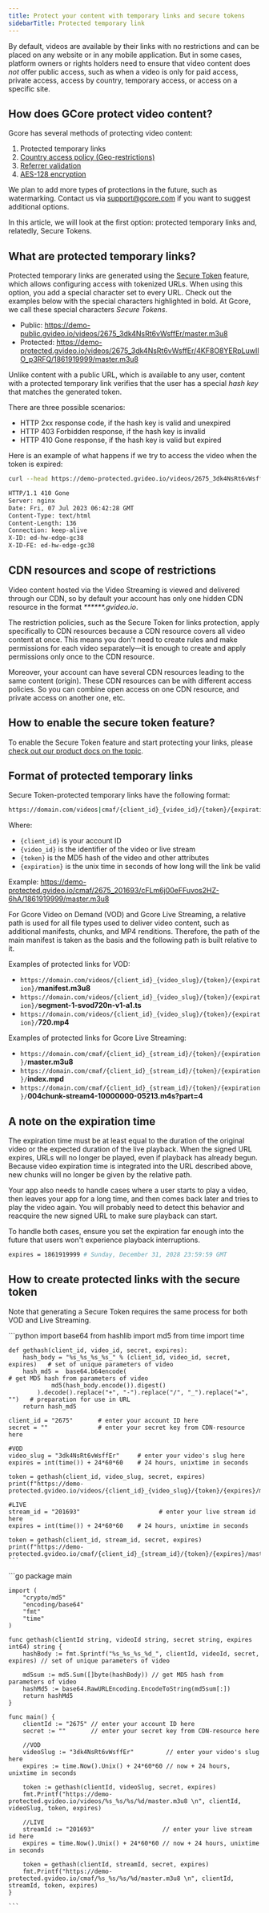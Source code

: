 ---
title: Protect your content with temporary links and secure tokens
sidebarTitle: Protected temporary link
---

By default, videos are available by their links with no restrictions and can be placed on any website or in any mobile application. But in some cases, platform owners or rights holders need to ensure that video content does _not_ offer public access, such as when a video is only for paid access, private access, access by country, temporary access, or access on a specific site.

## How does GCore protect video content?

Gcore has several methods of protecting video content:

  1. Protected temporary links
  2. [Country access policy (Geo-restrictions)](/cdn/cdn-resource-options/security/control-access-to-the-content-with-country-referrer-ip-and-user-agents-policies#country-access-policy)
  3. [Referrer validation](/cdn/cdn-resource-options/security/control-access-to-the-content-with-country-referrer-ip-and-user-agents-policies#allow-referrer-policy)
  4. [AES-128 encryption](/streaming-platform/video-hosting/protect-your-videos-with-the-aes-128-encryption)



We plan to add more types of protections in the future, such as watermarking. Contact us via [support@gcore.com](mailto:support@gcore.com) if you want to suggest additional options.

In this article, we will look at the first option: protected temporary links and, relatedly, Secure Tokens.

## What are protected temporary links?

Protected temporary links are generated using the [Secure Token](/cdn/cdn-resource-options/security/use-a-secure-token/about-secure-token) feature, which allows configuring access with tokenized URLs. When using this option, you add a special character set to every URL. Check out the examples below with the special characters highlighted in bold. At Gcore, we call these special characters _Secure Tokens_.

  * Public: https://demo-public.gvideo.io/videos/2675_3dk4NsRt6vWsffEr/master.m3u8
  * Protected: https://demo-protected.gvideo.io/videos/2675_3dk4NsRt6vWsffEr/4KF8O8YERpLuwIIO_p3RFQ/1861919999/master.m3u8



Unlike content with a public URL, which is available to any user, content with a protected temporary link verifies that the user has a special _hash key_ that matches the generated token.

There are three possible scenarios:

  * HTTP 2xx response code, if the hash key is valid and unexpired
  * HTTP 403 Forbidden response, if the hash key is invalid
  * HTTP 410 Gone response, if the hash key is valid but expired



Here is an example of what happens if we try to access the video when the token is expired:

```sh
curl --head https://demo-protected.gvideo.io/videos/2675_3dk4NsRt6vWsffEr/bbP3uBs-rBM_HY1VfWS5-Q/1688124955/master.m3u8

HTTP/1.1 410 Gone
Server: nginx
Date: Fri, 07 Jul 2023 06:42:28 GMT
Content-Type: text/html
Content-Length: 136
Connection: keep-alive
X-ID: ed-hw-edge-gc38
X-ID-FE: ed-hw-edge-gc38
 ```

## CDN resources and scope of restrictions

Video content hosted via the Video Streaming is viewed and delivered through our CDN, so by default your account has only one hidden CDN resource in the format _******.gvideo.io_.

The restriction policies, such as the Secure Token for links protection, apply specifically to CDN resources because a CDN resource covers all video content at once. This means you don't need to create rules and make permissions for each video separately—it is enough to create and apply permissions only once to the CDN resource.

Moreover, your account can have several CDN resources leading to the same content (origin). These CDN resources can be with different access policies. So you can combine open access on one CDN resource, and private access on another one, etc.

## How to enable the secure token feature?

To enable the Secure Token feature and start protecting your links, please [check out our product docs on the topic](/cdn/cdn-resource-options/security/use-a-secure-token/configure-and-use-secure-token).

## Format of protected temporary links

Secure Token-protected temporary links have the following format: 

```sh
https://domain.com/videos|cmaf/{client_id}_{video_id}/{token}/{expiration}/manifest.m3u8
 ```

Where:

  * `{client_id}` is your account ID
  * `{video_id}` is the identifier of the video or live stream
  * `{token}` is the MD5 hash of the video and other attributes
  * `{expiration}` is the unix time in seconds of how long will the link be valid



Example: https://demo-protected.gvideo.io/cmaf/2675_201693/cFLm6j00eFFuvos2HZ-6hA/1861919999/master.m3u8

For Gcore Video on Demand (VOD) and Gcore Live Streaming, a relative path is used for all file types used to deliver video content, such as additional manifests, chunks, and MP4 renditions. Therefore, the path of the main manifest is taken as the basis and the following path is built relative to it.

Examples of protected links for VOD:

  * `https://domain.com/videos/{client_id}_{video_slug}/{token}/{expiration}/`**manifest.m3u8**
  * `https://domain.com/videos/{client_id}_{video_slug}/{token}/{expiration}/`**segment-1-svod720n-v1-a1.ts**
  * `https://domain.com/videos/{client_id}_{video_slug}/{token}/{expiration}/`**720.mp4**



Examples of protected links for Gcore Live Streaming:

  * `https://domain.com/cmaf/{client_id}_{stream_id}/{token}/{expiration}/`**master.m3u8**
  * `https://domain.com/cmaf/{client_id}_{stream_id}/{token}/{expiration}/`**index.mpd**
  * `https://domain.com/cmaf/{client_id}_{stream_id}/{token}/{expiration}/`**004chunk-stream4-10000000-05213.m4s?part=4**



## A note on the expiration time

The expiration time must be at least equal to the duration of the original video or the expected duration of the live playback. When the signed URL expires, URLs will no longer be played, even if playback has already begun. Because video expiration time is integrated into the URL described above, new chunks will no longer be given by the relative path.

Your app also needs to handle cases where a user starts to play a video, then leaves your app for a long time, and then comes back later and tries to play the video again. You will probably need to detect this behavior and reacquire the new signed URL to make sure playback can start.

To handle both cases, ensure you set the expiration far enough into the future that users won't experience playback interruptions.

```sh
expires = 1861919999 # Sunday, December 31, 2028 23:59:59 GMT
 ```

## How to create protected links with the secure token

Note that generating a Secure Token requires the same process for both VOD and Live Streaming. 

<Tabs>
  <Tab title="Python">
    ```python
    import base64
    from hashlib import md5
    from time import time

    def gethash(client_id, video_id, secret, expires):
        hash_body = "%s_%s_%s_%s_" % (client_id, video_id, secret, expires)   # set of unique parameters of video
        hash_md5 =  base64.b64encode(                                         # get MD5 hash from parameters of video
                md5(hash_body.encode()).digest()                            
            ).decode().replace("+", "-").replace("/", "_").replace("=", "")   # preparation for use in URL 
        return hash_md5

    client_id = "2675"       # enter your account ID here
    secret = ""              # enter your secret key from CDN-resource here

    #VOD
    video_slug = "3dk4NsRt6vWsffEr"     # enter your video's slug here
    expires = int(time()) + 24*60*60    # 24 hours, unixtime in seconds

    token = gethash(client_id, video_slug, secret, expires)
    print(f"https://demo-protected.gvideo.io/videos/{client_id}_{video_slug}/{token}/{expires}/master.m3u8")

    #LIVE
    stream_id = "201693"                      # enter your live stream id here
    expires = int(time()) + 24*60*60    # 24 hours, unixtime in seconds

    token = gethash(client_id, stream_id, secret, expires)
    print(f"https://demo-protected.gvideo.io/cmaf/{client_id}_{stream_id}/{token}/{expires}/master.m3u8")
    ```
  </Tab>
  <Tab title="Go">
    ```go
    package main

    import (
        "crypto/md5"
        "encoding/base64"
        "fmt"
        "time"
    )

    func gethash(clientId string, videoId string, secret string, expires int64) string {
        hashBody := fmt.Sprintf("%s_%s_%s_%d_", clientId, videoId, secret, expires) // set of unique parameters of video

        md5sum := md5.Sum([]byte(hashBody)) // get MD5 hash from parameters of video
        hashMd5 := base64.RawURLEncoding.EncodeToString(md5sum[:])
        return hashMd5
    }

    func main() {
        clientId := "2675" // enter your account ID here
        secret := ""       // enter your secret key from CDN-resource here

        //VOD
        videoSlug := "3dk4NsRt6vWsffEr"         // enter your video's slug here
        expires := time.Now().Unix() + 24*60*60 // now + 24 hours, unixtime in seconds

        token := gethash(clientId, videoSlug, secret, expires)
        fmt.Printf("https://demo-protected.gvideo.io/videos/%s_%s/%s/%d/master.m3u8 \n", clientId, videoSlug, token, expires)

        //LIVE
        streamId := "201693"                   // enter your live stream id here
        expires = time.Now().Unix() + 24*60*60 // now + 24 hours, unixtime in seconds

        token = gethash(clientId, streamId, secret, expires)
        fmt.Printf("https://demo-protected.gvideo.io/cmaf/%s_%s/%s/%d/master.m3u8 \n", clientId, streamId, token, expires)
    }

    ```
  </Tab>
</Tabs>